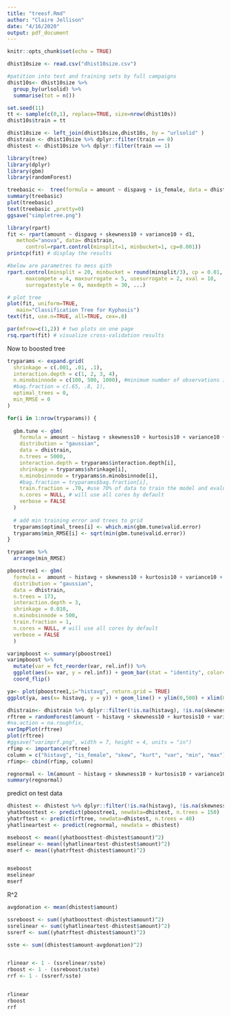 ```yaml
---
title: "treesf.Rmd"
author: "Claire Jellison"
date: "4/16/2020"
output: pdf_document
---
```


```r
knitr::opts_chunk$set(echo = TRUE)
```

```r
dhist10size <- read.csv("dhist10size.csv")
```

```r

#patition into test and training sets by full campaigns
dhist10s<- dhist10size %>% 
  group_by(urlsolid) %>% 
  summarise(tot = n())

set.seed(11)
tt <- sample(c(0,1), replace=TRUE, size=nrow(dhist10s))
dhist10s$train = tt

dhist10size <- left_join(dhist10size,dhist10s, by = "urlsolid" )
dhistrain <- dhist10size %>% dplyr::filter(train == 0)
dhistest <- dhist10size %>% dplyr::filter(train == 1)
```


```r
library(tree)
library(dplyr)
library(gbm)
library(randomForest)
```

```r
treebasic <-  tree(formula = amount ~ dispavg + is_female, data = dhistrain)
summary(treebasic)
plot(treebasic)
text(treebasic ,pretty=0)
ggsave("simpletree.png")
```

```r
library(rpart)
fit <- rpart(amount ~ dispavg + skewness10 + variance10 + d1,
   method="anova", data= dhistrain, 
      control=rpart.control(minsplit=1, minbucket=1, cp=0.001))
printcp(fit) # display the results

#below are parametres to mess qith 
rpart.control(minsplit = 20, minbucket = round(minsplit/3), cp = 0.01, 
      maxcompete = 4, maxsurrogate = 5, usesurrogate = 2, xval = 10,
      surrogatestyle = 0, maxdepth = 30, ...)

# plot tree
plot(fit, uniform=TRUE,
   main="Classification Tree for Kyphosis")
text(fit, use.n=TRUE, all=TRUE, cex=.8)

par(mfrow=c(1,2)) # two plots on one page
rsq.rpart(fit) # visualize cross-validation results  
```


Now to boosted tree 

```r
tryparams <- expand.grid(
  shrinkage = c(.001, .01, .1),
  interaction.depth = c(1, 2, 3, 4),
  n.minobsinnode = c(100, 500, 1000), #minimum number of observations in node 
  #bag.fraction = c(.65, .8, 1), 
  optimal_trees = 0,         
  min_RMSE = 0                   
)

for(i in 1:nrow(tryparams)) {
  
  gbm.tune <- gbm(
    formula = amount ~ histavg + skewness10 + kurtosis10 + variance10 + d1 + d10,
    distribution = "gaussian",
    data = dhistrain,
    n.trees = 5000,
    interaction.depth = tryparams$interaction.depth[i],
    shrinkage = tryparams$shrinkage[i],
    n.minobsinnode = tryparams$n.minobsinnode[i],
    #bag.fraction = tryparams$bag.fraction[i],
    train.fraction = .70, #use 70% of data to train the model and evaluate on the other 30% 
    n.cores = NULL, # will use all cores by default
    verbose = FALSE
  )
  
  # add min training error and trees to grid
  tryparams$optimal_trees[i] <- which.min(gbm.tune$valid.error)
  tryparams$min_RMSE[i] <- sqrt(min(gbm.tune$valid.error))
}

tryparams %>% 
  arrange(min_RMSE) 
```

```r
pboostree1 <- gbm(
  formula =  amount ~ histavg + skewness10 + kurtosis10 + variance10 + d1 + d10,
  distribution = "gaussian",
  data = dhistrain,
  n.trees = 173,
  interaction.depth = 3,
  shrinkage = 0.010,
  n.minobsinnode = 500,
  train.fraction = 1,
  n.cores = NULL, # will use all cores by default
  verbose = FALSE
  )  

varimpboost <- summary(pboostree1)
varimpboost %>% 
  mutate(var = fct_reorder(var, rel.inf)) %>%
  ggplot(aes(x= var, y = rel.inf)) + geom_bar(stat = "identity", color="steelblue", fill="white") +
  coord_flip() 

ya<- plot(pboostree1,i="histavg", return.grid = TRUE)
ggplot(ya, aes(x= histavg, y = y)) + geom_line() + ylim(0,500) + xlim(0,100)
```

```r
dhistrain<- dhistrain %>% dplyr::filter(!is.na(histavg), !is.na(skewness10), !is.na(kurtosis10), !is.na(variance10), !is.na(d1), !is.na(d10))
rftree = randomForest(amount ~ histavg + skewness10 + kurtosis10 + variance10 + d1 + d10, data= dhistrain, ntree = 30, importance =TRUE)
#na.action = na.roughfix,
varImpPlot(rftree)
plot(rftree)
#ggsave("varimprf.png", width = 7, height = 4, units = "in")
rfimp <- importance(rftree)
column = c("histavg", "is_female", "skew", "kurt", "var", "min", "max")
rfimp<- cbind(rfimp, column)

```

```r
regnormal <- lm(amount ~ histavg + skewness10 + kurtosis10 + variance10 + d1 + d10, data = dhistrain)
summary(regnormal)
```


predict on test data 

```r
dhistest <- dhistest %>% dplyr::filter(!is.na(histavg), !is.na(skewness10), !is.na(kurtosis10), !is.na(variance10), !is.na(d1), !is.na(d10))
yhatboosttest <- predict(pboostree1, newdata=dhistest, n.trees = 150)
yhatrftest <- predict(rftree, newdata=dhistest, n.trees = 40)
yhatlineartest <- predict(regnormal, newdata = dhistest)

```

```r
mseboost <- mean((yhatboosttest-dhistest$amount)^2)
mselinear <- mean((yhatlineartest-dhistest$amount)^2)
mserf <- mean((yhatrftest-dhistest$amount)^2)


mseboost
mselinear 
mserf
```

R^2 

```r
avgdonation <- mean(dhistest$amount)

ssreboost <- sum((yhatboosttest-dhistest$amount)^2)
ssrelinear <- sum((yhatlineartest-dhistest$amount)^2)
ssrerf <- sum((yhatrftest-dhistest$amount)^2)

sste <- sum((dhistest$amount-avgdonation)^2)


rlinear <- 1 - (ssrelinear/sste)
rboost <- 1 - (ssreboost/sste)
rrf <- 1 - (ssrerf/sste)


rlinear
rboost 
rrf
```

